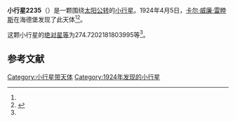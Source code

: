 {{Infobox planet
| bgcolour = #FFFFC0
| name = 2235 Vittore
| symbol = 
| image = 
| caption = 
| discovery = yes
| discovery_ref = 
| discoverer = [[卡尔·威廉·雷睦斯|卡尔·威廉·雷睦斯]]
| discovery_site = [[海德堡|海德堡]] 
| discovered = 1924年4月5日
| designations = yes
| mp_name = 
| named_after = 
| alt_names = A924 GA/ 1933 UL / 1933 WM / 1939 VE / 1950 TT / 1959 GS / 1962 SM / 1968 TP / 1976 EN / 1976 FC / 1979 SA
| mp_category = [[外小行星带|外小行星带]]
| orbit_ref = <ref name="a">[http://ssd.jpl.nasa.gov/sbdb.cgi?sstr=2235 2235 Vittore] {{Wayback|url=http://ssd.jpl.nasa.gov/sbdb.cgi?sstr=2235 |date=20210904043810 }}，小行星數據庫瀏覽器（JPL Small-Body Database Browser）－[[美国国家航空航天局|美国国家航空航天局]]喷气推进实验室</ref>
| epoch = 2456400.5 (2013年4月18日更新)
| aphelion = {{convert|3.891093997909954|AU|km|3|abbr=on|lk=out}}
| perihelion = {{convert|2.529269792156403|AU|km|3|abbr=on}}
| semimajor = {{convert|3.210181895033179|AU|km|3|abbr=on}}
| eccentricity = 0.212110131
| period = 2100.839568 [[日|日]]<br />5.75[[儒略年|儒略年]]
| avg_speed = 
| inclination = 18.76137625428668
| asc_node = 205.0909902259536
| mean_anomaly = 
| arg_peri = 274.7202181803995
| satellites = 
| physical_characteristics = yes
| dimensions = 
| mass = 
| density = 
| surface_grav = 
| escape_velocity = 
| sidereal_day = 
| axial_tilt = 
| pole_ecliptic_lat = 
| pole_ecliptic_lon = 
| albedo = 
| temperatures= 
| temp_name1 = 
| mean_temp_1 = 
| max_temp_1 = 
| temp_name2 = 
| max_temp_2 = 
| spectral_type = 
| abs_magnitude = 274.7202181803995
}}

'''小行星2235'''（{{lang-en|2235 Vittore}}）是一颗围绕[[太阳|太阳]][[公转|公转]]的[[小行星|小行星]]。1924年4月5日，[[卡尔·威廉·雷睦斯|卡尔·威廉·雷睦斯]]在海德堡发现了此天体<ref name="a" /><ref>{{cite news|title=小行星列表|url=http://cfa-www.harvard.edu/iau/lists/NumberedMPs.txt|accessdate=2013-07-08|newspaper=哈佛大学|archive-date=2008-05-17|archive-url=https://web.archive.org/web/20080517010638/http://cfa-www.harvard.edu/iau/lists/NumberedMPs.txt|dead-url=no}}</ref>。

这颗小行星的[[绝对星等|绝对星等]]为274.7202181803995等<ref name="a" />。

==参考文献==
{{reflist}}
{{Minor Planet Number|[[小行星2234|小行星2234]]|[[小行星2236|小行星2236]]}}

{{小天体}}

[[Category:小行星带天体|Category:小行星带天体]]
[[Category:1924年发现的小行星|Category:1924年发现的小行星]]

{{asteroid-stub}}